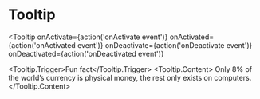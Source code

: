 
<Meta title='Components|Tooltip' component={Tooltip} />

# Tooltip

<Tooltip
  onActivate={action('onActivate event')}
  onActivated={action('onActivated event')}
  onDeactivate={action('onDeactivate event')}
  onDeactivated={action('onDeactivated event')}
>
  <Tooltip.Trigger>Fun fact</Tooltip.Trigger>
  <Tooltip.Content>
    Only 8% of the world’s currency is physical money, the rest only exists on computers.
  </Tooltip.Content>
</Tooltip>

